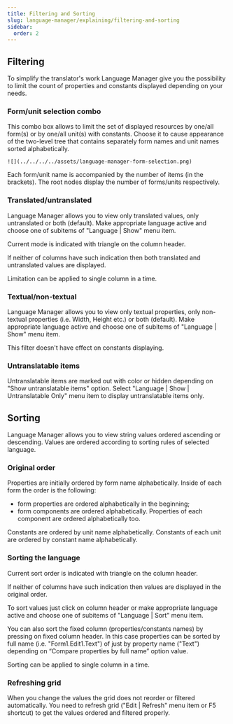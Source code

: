 ```yaml
---
title: Filtering and Sorting
slug: language-manager/explaining/filtering-and-sorting
sidebar:
  order: 2
---
```


## Filtering

To simplify the translator's work Language Manager give you the possibility to limit the count of properties and constants displayed depending on your needs.


### Form/unit selection combo

This combo box allows to limit the set of displayed resources by one/all form(s) or by one/all unit(s) with constants. Choose it to cause appearance of the two-level tree that contains separately form names and unit names sorted alphabetically. 

<div style={{ display: "flex", "JustifyContent": "center"}}>

    ![](../../../../assets/language-manager-form-selection.png)

</div>

Each form/unit name is accompanied by the number of items (in the brackets). The root nodes display the number of forms/units respectively. 

### Translated/untranslated

Language Manager allows you to view only translated values, only untranslated or both (default). Make appropriate language active and choose one of subitems of "Language | Show" menu item.

Current mode is indicated with triangle on the column header.

If neither of columns have such indication then both translated and untranslated values are displayed.

Limitation can be applied to single column in a time.


### Textual/non-textual

Language Manager allows you to view only textual properties, only non-textual properties (i.e. Width, Height etc.) or both (default). Make appropriate language active and choose one of subitems of "Language | Show" menu item.

This filter doesn't have effect on constants displaying.


### Untranslatable items

Untranslatable items are marked out with color or hidden depending on "Show untranslatable items" option. Select "Language | Show | Untranslatable Only" menu item to display untranslatable items only.


## Sorting

Language Manager allows you to view string values ordered ascending or descending. Values are ordered according to sorting rules of selected language.


### Original order

Properties are initially ordered by form name alphabetically. Inside of each form the order is the following:
- form properties are ordered alphabetically in the beginning;
- form components are ordered alphabetically. Properties of each component are ordered alphabetically too.

Constants are ordered by unit name alphabetically. Constants of each unit are ordered by constant name alphabetically.


### Sorting the language

Current sort order is indicated with triangle on the column header.

If neither of columns have such indication then values are displayed in the original order.

To sort values just click on column header or make appropriate language active and choose one of subitems of "Language | Sort" menu item.

You can also sort the fixed column (properties/constants names) by pressing on fixed column header. In this case properties can be sorted by full name (i.e. "Form1.Edit1.Text") of just by property name ("Text") depending on “Compare properties by full name” option value.

Sorting can be applied to single column in a time.


### Refreshing grid

When you change the values the grid does not reorder or filtered automatically. You need to refresh grid ("Edit | Refresh" menu item or F5 shortcut) to get the values ordered and filtered properly. 

